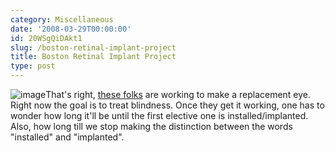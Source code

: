 ```yaml
---
category: Miscellaneous
date: '2008-03-29T00:00:00'
id: 20WSgQiDAkt1
slug: /boston-retinal-implant-project
title: Boston Retinal Implant Project
type: post
---
```


![image](http://www.bostonretinalimplant.org/images/implant2.jpg)That's
right, [these folks](http://www.bostonretinalimplant.org/) are
working to make a replacement eye. Right now the goal is to treat
blindness. Once they get it working, one has to wonder how long
it'll be until the first elective one is installed/implanted. Also,
how long till we stop making the distinction between the words
"installed" and "implanted".